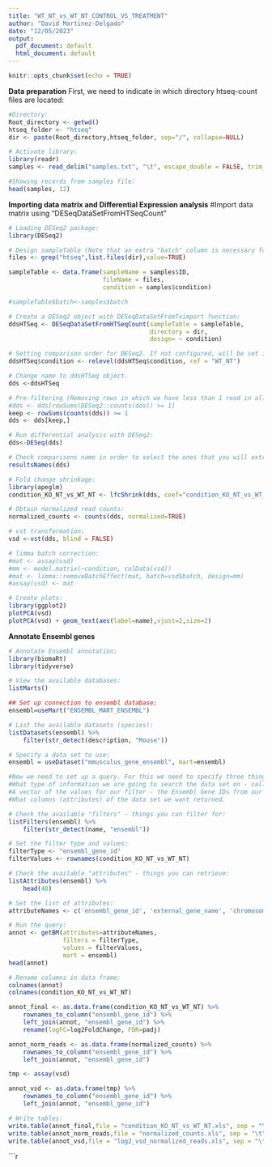 ---
title: "WT_NT_vs_WT_NT_CONTROL_VS_TREATMENT"
author: "David Martinez-Delgado"
date: "12/05/2023"
output:
  pdf_document: default
  html_document: default
---

```{r setup, include=FALSE}
knitr::opts_chunk$set(echo = TRUE)
```

**Data preparation**
First, we need to indicate in which directory htseq-count files are located:
```{r}
#Directory:
Root_directory <- getwd()
htseq_folder <- "htseq"
dir <- paste(Root_directory,htseq_folder, sep="/", collapse=NULL)

# Activate library:
library(readr)
samples <- read_delim("samples.txt", "\t", escape_double = FALSE, trim_ws = TRUE)

#Showing records from samples file:
head(samples, 12) 

```
**Importing data matrix and Differential Expression analysis**
#Import data matrix using "DESeqDataSetFromHTSeqCount"
```{r}
# Loading DESeq2 package:
library(DESeq2) 

# Design sampleTable (Note that an extra "batch" column is necessary for batch correction):
files <- grep("htseq",list.files(dir),value=TRUE)

sampleTable <- data.frame(sampleName = samples$ID,
                          fileName = files,
                          condition = samples$condition)

#sampleTable$batch<-samples$batch

# Create a DESeq2 object with DESeqDataSetFromTximport function:
ddsHTSeq <- DESeqDataSetFromHTSeqCount(sampleTable = sampleTable,
                                       directory = dir,
                                       design= ~ condition)

# Setting comparison order for DESeq2. If not configured, will be set in alphabetical order. Relevel allow us to specificate the reference level.
ddsHTSeq$condition <- relevel(ddsHTSeq$condition, ref = "WT_NT")

# Change name to ddsHTSeq object.
dds <-ddsHTSeq

# Pre-filtering (Removing rows in which we have less than 1 read in all samples combined):
#dds <- dds[rowSums(DESeq2::counts(dds)) >= 1] 
keep <- rowSums(counts(dds)) >= 1
dds <- dds[keep,]

# Run differential analysis with DESeq2:
dds<-DESeq(dds) 

# Check comparisons name in order to select the ones that you will extract:
resultsNames(dds)

# Fold change shrinkage:
library(apeglm)
condition_KO_NT_vs_WT_NT <- lfcShrink(dds, coef="condition_KO_NT_vs_WT_NT", type="apeglm")

# Obtain normalized read counts:
normalized_counts <- counts(dds, normalized=TRUE)

# vst transformation:
vsd <-vst(dds, blind = FALSE)

# limma batch correction:
#mat <- assay(vsd)
#mm <- model.matrix(~condition, colData(vsd))
#mat <- limma::removeBatchEffect(mat, batch=vsd$batch, design=mm)
#assay(vsd) <- mat

# Create plots:
library(ggplot2)
plotPCA(vsd)
plotPCA(vsd) + geom_text(aes(label=name),vjust=2,size=2)
```
**Annotate Ensembl genes** 
```{r}
# Annotate Ensembl annotation:
library(biomaRt)
library(tidyverse)

# View the available databases:
listMarts()

## Set up connection to ensembl database:
ensembl=useMart("ENSEMBL_MART_ENSEMBL")

# List the available datasets (species):
listDatasets(ensembl) %>% 
    filter(str_detect(description, "Mouse"))

# Specify a data set to use:
ensembl = useDataset("mmusculus_gene_ensembl", mart=ensembl)

#Now we need to set up a query. For this we need to specify three things:
#What type of information we are going to search the data set on - called filters. In our case this is **Ensembl Gene IDs**
#A vector of the values for our filter - the Ensembl Gene IDs from our DE results table
#What columns (attributes) of the data set we want returned.

# Check the available "filters" - things you can filter for:
listFilters(ensembl) %>% 
    filter(str_detect(name, "ensembl"))

# Set the filter type and values:
filterType <- "ensembl_gene_id"
filterValues <- rownames(condition_KO_NT_vs_WT_NT)

# Check the available "attributes" - things you can retrieve:
listAttributes(ensembl) %>% 
    head(40)

# Set the list of attributes:
attributeNames <- c('ensembl_gene_id', 'external_gene_name', 'chromosome_name', 'start_position', 'end_position', 'strand', 'gene_biotype')

# Run the query:
annot <- getBM(attributes=attributeNames, 
               filters = filterType, 
               values = filterValues, 
               mart = ensembl)
head(annot)

# Rename columns in data frame:
colnames(annot)
colnames(condition_KO_NT_vs_WT_NT)

annot_final <- as.data.frame(condition_KO_NT_vs_WT_NT) %>% 
    rownames_to_column("ensembl_gene_id") %>% 
    left_join(annot, "ensembl_gene_id") %>% 
    rename(logFC=log2FoldChange, FDR=padj)

annot_norm_reads <- as.data.frame(normalized_counts) %>% 
    rownames_to_column("ensembl_gene_id") %>% 
    left_join(annot, "ensembl_gene_id")

tmp <- assay(vsd)

annot_vsd <- as.data.frame(tmp) %>%
    rownames_to_column("ensembl_gene_id") %>% 
    left_join(annot, "ensembl_gene_id")

# Write tables:
write.table(annot_final,file = "condition_KO_NT_vs_WT_NT.xls", sep = "\t")
write.table(annot_norm_reads,file = "normalized_counts.xls", sep = "\t")
write.table(annot_vsd,file = "log2_vsd_normalized_reads.xls", sep = "\t")
```


```r